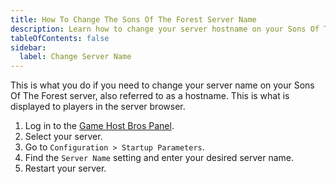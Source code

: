 ```yaml
---
title: How To Change The Sons Of The Forest Server Name
description: Learn how to change your server hostname on your Sons Of The Forest server.
tableOfContents: false
sidebar:
  label: Change Server Name
---
```


This is what you do if you need to change your server name on your Sons Of The Forest server, also referred to as a hostname. This is what is displayed to players in the server browser.

1. Log in to the [Game Host Bros Panel](https://panel.gamehostbros.com/).
2. Select your server.
3. Go to `Configuration > Startup Parameters`.
4. Find the `Server Name` setting and enter your desired server name.
5. Restart your server.